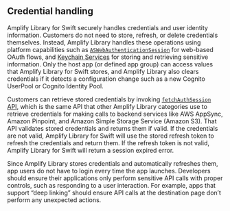 ## Credential handling

Amplify Library for Swift securely handles credentials and user identity information. Customers do not need to store, refresh, or delete credentials themselves. Instead, Amplify Library handles these operations using platform capabilities such as [`ASWebAuthenticationSession`](https://developer.apple.com/documentation/authenticationservices/aswebauthenticationsession) for web-based OAuth flows, and [Keychain Services](https://developer.apple.com/documentation/security/keychain_services/) for storing and retrieving sensitive information. Only the host app (or defined app group) can access values that Amplify Library for Swift stores, and Amplify Library also clears credentials if it detects a configuration change such as a new Cognito UserPool or Cognito Identity Pool.

Customers can retrieve stored credentials by invoking [`fetchAuthSession` API](https://docs.amplify.aws/lib/auth/access_credentials/q/platform/ios/), which is the same API that other Amplify Library categories use to retrieve credentials for making calls to backend services like AWS AppSync, Amazon Pinpoint, and Amazon Simple Storage Service (Amazon S3). That API validates stored credentials and returns them if valid. If the credentials are not valid, Amplify Library for Swift will use the stored refresh token to refresh the credentials and return them. If the refresh token is not valid, Amplify Library for Swift will return a session expired error.

Since Amplify Library stores credentials and automatically refreshes them, app users do not have to login every time the app launches. Developers should ensure their applications only perform sensitive API calls with proper controls, such as responding to a user interaction. For example, apps that support “deep linking” should ensure API calls at the destination page don’t perform any unexpected actions.